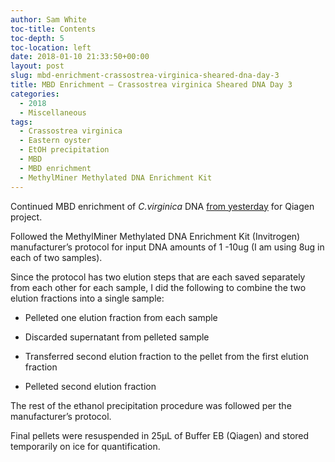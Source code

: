 ```yaml
---
author: Sam White
toc-title: Contents
toc-depth: 5
toc-location: left
date: 2018-01-10 21:33:50+00:00
layout: post
slug: mbd-enrichment-crassostrea-virginica-sheared-dna-day-3
title: MBD Enrichment – Crassostrea virginica Sheared DNA Day 3
categories:
  - 2018
  - Miscellaneous
tags:
  - Crassostrea virginica
  - Eastern oyster
  - EtOH precipitation
  - MBD
  - MBD enrichment
  - MethylMiner Methylated DNA Enrichment Kit
---
```


Continued MBD enrichment of _C.virginica_ DNA [from yesterday](https://robertslab.github.io/sams-notebook/posts/2018/2018-01-09-mbd-enrichment…ared-dna-day-2/) for Qiagen project.

Followed the MethylMiner Methylated DNA Enrichment Kit (Invitrogen) manufacturer's protocol for input DNA amounts of 1 -10ug (I am using 8ug in each of two samples).

Since the protocol has two elution steps that are each saved separately from each other for each sample, I did the following to combine the two elution fractions into a single sample:




    
  * Pelleted one elution fraction from each sample

    
  * Discarded supernatant from pelleted sample

    
  * Transferred second elution fraction to the pellet from the first elution fraction

    
  * Pelleted second elution fraction



The rest of the ethanol precipitation procedure was followed per the manufacturer's protocol.

Final pellets were resuspended in 25μL of Buffer EB (Qiagen) and stored temporarily on ice for quantification.
